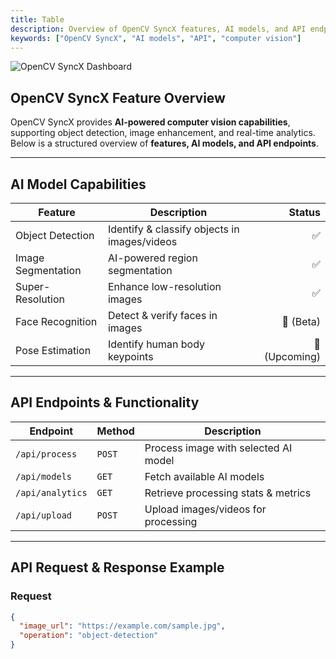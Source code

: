 ```yaml
---
title: Table
description: Overview of OpenCV SyncX features, AI models, and API endpoints.
keywords: ["OpenCV SyncX", "AI models", "API", "computer vision"]
---
```


![OpenCV SyncX Dashboard](/images/opencv-syncx-dashboard.png "OpenCV SyncX Dashboard")

## OpenCV SyncX Feature Overview

OpenCV SyncX provides **AI-powered computer vision capabilities**, supporting object detection, image enhancement, and real-time analytics. Below is a structured overview of **features, AI models, and API endpoints**.

---

## AI Model Capabilities

| **Feature**      | **Description**                         | **Status** |
| --------------- | ------------------------------------- | --------: |
| Object Detection | Identify & classify objects in images/videos | ✅ |
| Image Segmentation | AI-powered region segmentation | ✅ |
| Super-Resolution | Enhance low-resolution images | ✅ |
| Face Recognition | Detect & verify faces in images | 🔄 (Beta) |
| Pose Estimation | Identify human body keypoints | 🔄 (Upcoming) |

---

## API Endpoints & Functionality

| **Endpoint**     | **Method** | **Description** |
| --------------- | --------- | --------------------------- |
| `/api/process`  | `POST`    | Process image with selected AI model |
| `/api/models`   | `GET`     | Fetch available AI models |
| `/api/analytics` | `GET`    | Retrieve processing stats & metrics |
| `/api/upload`   | `POST`    | Upload images/videos for processing |

---

## API Request & Response Example

### **Request**
```json
{
  "image_url": "https://example.com/sample.jpg",
  "operation": "object-detection"
}
